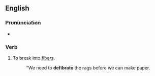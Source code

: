 ==English==

===Pronunciation===
* {{a|UK}} {{IPA|/diːfaɪˈbɹeɪt/|lang=en}}

===Verb===
{{en-verb|defibrat}}

# To break into [[fiber]]s.
#: ''We need to '''defibrate''' the rags before we can make paper.